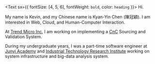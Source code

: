 
<Text sx={{ fontSize: [4, 5, 6], fontWeight: `bold`, color: `heading` }}>
  Hi.
</Text>

My name is Kevin, and my Chinese name is Kyan-Yin Chen (陳冠穎). I am interested in Web, Cloud, and Human-Computer Interaction. 

At [Trend Micro Inc](https://www.trendmicro.com/en_us/), 
I am working on implementing a [CnC](https://en.wikipedia.org/wiki/Botnet#Command_and_control) Sourcing and Validation System.

During my undergraduate years, I was a part-time software engineer at [Junyi Academy](https://www.junyiacademy.org/) and [Industrial Technology Research Institute](https://www.itri.org.tw/eng/) working on
system infrastructure and big-data analysis system.
 